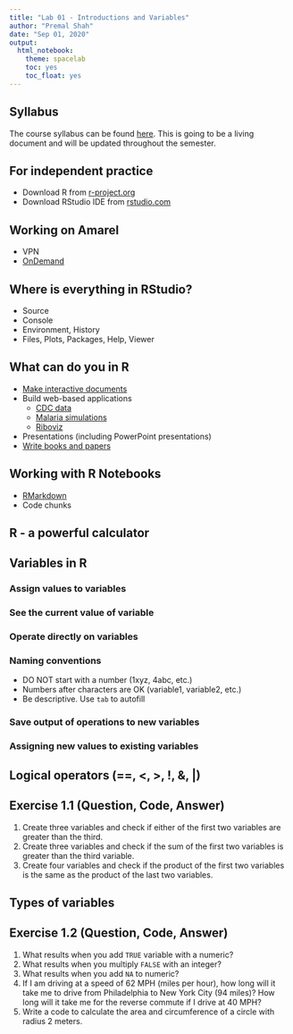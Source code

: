 ```yaml
---
title: "Lab 01 - Introductions and Variables"
author: "Premal Shah"
date: "Sep 01, 2020"
output: 
  html_notebook:
    theme: spacelab
    toc: yes
    toc_float: yes
---
```


## Syllabus

The course syllabus can be found [here](https://github.com/shahlab/teaching/tree/master/2020-Fall-CompGen/README.md). This is going to be a living document and will be updated throughout the semester.

## For independent practice

- Download R from [r-project.org](https://www.r-project.org/)
- Download RStudio IDE from [rstudio.com](https://www.rstudio.com/products/rstudio/download/)

## Working on Amarel
- VPN
- [OnDemand](ondemand.hpc.rutgers.edu)

## Where is everything in RStudio?
- Source 
- Console
- Environment, History
- Files, Plots, Packages, Help, Viewer

## What can do you in R
- [Make interactive documents](http://timelyportfolio.github.io/rCharts_nyt_home_price/)
- Build web-based applications
  - [CDC data](https://gallery.shinyapps.io/CDCPlot/)
  - [Malaria simulations](https://econometricsbysimulation.shinyapps.io/Dynamic-Pro/)
  - [Riboviz](https://riboviz.org/GeneBased.html)
- Presentations (including PowerPoint presentations)
- [Write books and papers](https://bookdown.org/yihui/bookdown/)

## Working with R Notebooks
- [RMarkdown](https://rmarkdown.rstudio.com/lesson-1.html)
- Code chunks

## R - a powerful calculator

## Variables in R

### Assign values to variables

### See the current value of variable

### Operate directly on variables

### Naming conventions
  - DO NOT start with a number (1xyz, 4abc, etc.)
  - Numbers after characters are OK (variable1, variable2, etc.)
  - Be descriptive. Use `tab` to autofill
  
### Save output of operations to new variables

### Assigning new values to existing variables

## Logical operators (==, <, >, !, &, |)

## Exercise 1.1 (Question, Code, Answer)
1. Create three variables and check if either of the first two variables are greater than the third.
2. Create three variables and check if the sum of the first two variables is greater than the third variable.
3. Create four variables and check if the product of the first two variables is the same as the product of the last two variables.

## Types of variables

## Exercise 1.2 (Question, Code, Answer)
1. What results when you add `TRUE` variable with a numeric?
2. What results when you multiply `FALSE` with an integer?
3. What results when you add `NA` to numeric?
4. If I am driving at a speed of 62 MPH (miles per hour), how long will it take me to drive from Philadelphia to New York City (94 miles)? How long will it take me for the reverse commute if I drive at 40 MPH?
5. Write a code to calculate the area and circumference of a circle with radius 2 meters.